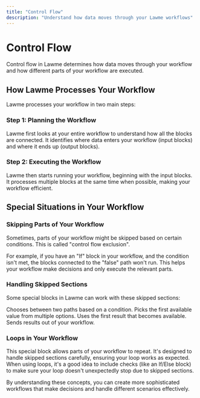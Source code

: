 ```yaml
---
title: "Control Flow"
description: "Understand how data moves through your Lawme workflows"
---
```


# Control Flow

<Callout type="info">
  Control flow in Lawme determines how data moves through your workflow and how different parts of your workflow are executed.
</Callout>

## How Lawme Processes Your Workflow

Lawme processes your workflow in two main steps:

### Step 1: Planning the Workflow

<Card title="Mapping the Journey" icon="map">
  Lawme first looks at your entire workflow to understand how all the blocks are connected. It identifies where data enters your workflow (input blocks) and where it ends up (output blocks).
</Card>

### Step 2: Executing the Workflow

<Card title="Running the Process" icon="play">
  Lawme then starts running your workflow, beginning with the input blocks. It processes multiple blocks at the same time when possible, making your workflow efficient.
</Card>

## Special Situations in Your Workflow

### Skipping Parts of Your Workflow

<Callout type="warning">
  Sometimes, parts of your workflow might be skipped based on certain conditions. This is called "control flow exclusion".
</Callout>

For example, if you have an "If" block in your workflow, and the condition isn't met, the blocks connected to the "false" path won't run. This helps your workflow make decisions and only execute the relevant parts.

### Handling Skipped Sections

Some special blocks in Lawme can work with these skipped sections:

<CardGroup cols={2}>
  <Card title="If/Else Block" icon="code-branch">
    Chooses between two paths based on a condition.
  </Card>
  <Card title="Coalesce Block" icon="layer-group">
    Picks the first available value from multiple options.
  </Card>
  <Card title="Race Inputs Block" icon="flag-checkered">
    Uses the first result that becomes available.
  </Card>
  <Card title="Output Block" icon="arrow-right-from-bracket">
    Sends results out of your workflow.
  </Card>
</CardGroup>

### Loops in Your Workflow

<Card title="Loop Controller" icon="rotate">
  This special block allows parts of your workflow to repeat. It's designed to handle skipped sections carefully, ensuring your loop works as expected.
</Card>

<Tip>
  When using loops, it's a good idea to include checks (like an If/Else block) to make sure your loop doesn't unexpectedly stop due to skipped sections.
</Tip>

By understanding these concepts, you can create more sophisticated workflows that make decisions and handle different scenarios effectively.
